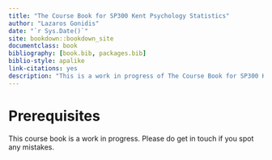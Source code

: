 ```yaml
--- 
title: "The Course Book for SP300 Kent Psychology Statistics"
author: "Lazaros Gonidis"
date: "`r Sys.Date()`"
site: bookdown::bookdown_site
documentclass: book
bibliography: [book.bib, packages.bib]
biblio-style: apalike
link-citations: yes
description: "This is a work in progress of The Course Book for SP300 Kent Psychology Statistics. "
---
```


# Prerequisites

This course book is a work in progress. Please do get in touch if you spot any mistakes.


